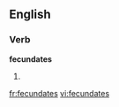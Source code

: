 ==English==

===Verb===
'''fecundates'''

# {{third-person singular of|[[fecundate]]}}

[[fr:fecundates]]
[[vi:fecundates]]